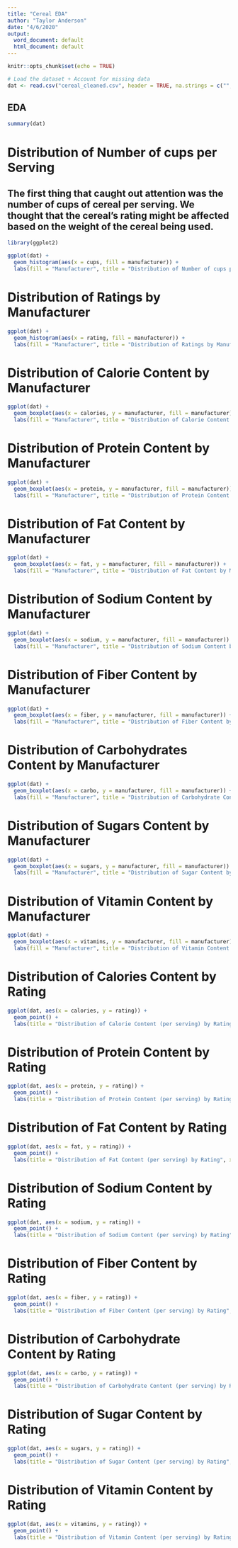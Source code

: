 ```yaml
---
title: "Cereal EDA"
author: "Taylor Anderson"
date: "4/6/2020"
output:
  word_document: default
  html_document: default
---
```


```r
knitr::opts_chunk$set(echo = TRUE)

# Load the dataset + Account for missing data
dat <- read.csv("cereal_cleaned.csv", header = TRUE, na.strings = c("", "NA"))
```

## EDA

```r
summary(dat)
```
# Distribution of Number of cups per Serving
## The first thing that caught out attention was the number of cups of cereal per serving. We thought that the cereal's rating might be affected based on the weight of the cereal being used. 

```r
library(ggplot2)

ggplot(dat) + 
  geom_histogram(aes(x = cups, fill = manufacturer)) +
  labs(fill = "Manufacturer", title = "Distribution of Number of cups per Serving", x = "Cups per serving", y = "Count")
```
# Distribution of Ratings by Manufacturer
```r
ggplot(dat) + 
  geom_histogram(aes(x = rating, fill = manufacturer)) +
  labs(fill = "Manufacturer", title = "Distribution of Ratings by Manufacturer")
```


# Distribution of Calorie Content by Manufacturer 
```r
ggplot(dat) + 
  geom_boxplot(aes(x = calories, y = manufacturer, fill = manufacturer)) +
  labs(fill = "Manufacturer", title = "Distribution of Calorie Content by Manufacturer", x = "Calories", y = "Manufacturer")
```
# Distribution of Protein Content by Manufacturer 
```r
ggplot(dat) + 
  geom_boxplot(aes(x = protein, y = manufacturer, fill = manufacturer)) +
  labs(fill = "Manufacturer", title = "Distribution of Protein Content by Manufacturer", x = "Protein", y = "Manufacturer")
```
# Distribution of Fat Content by Manufacturer 
```r
ggplot(dat) + 
  geom_boxplot(aes(x = fat, y = manufacturer, fill = manufacturer)) +
  labs(fill = "Manufacturer", title = "Distribution of Fat Content by Manufacturer", x = "Fat", y = "Manufacturer")
```
# Distribution of Sodium Content by Manufacturer 
```r
ggplot(dat) + 
  geom_boxplot(aes(x = sodium, y = manufacturer, fill = manufacturer)) +
  labs(fill = "Manufacturer", title = "Distribution of Sodium Content by Manufacturer", x = "Sodium", y = "Manufacturer")
```

# Distribution of Fiber Content by Manufacturer 
```r
ggplot(dat) + 
  geom_boxplot(aes(x = fiber, y = manufacturer, fill = manufacturer)) +
  labs(fill = "Manufacturer", title = "Distribution of Fiber Content by Manufacturer", x = "Fiber", y = "Manufacturer")
```

# Distribution of Carbohydrates Content by Manufacturer 
```r
ggplot(dat) + 
  geom_boxplot(aes(x = carbo, y = manufacturer, fill = manufacturer)) +
  labs(fill = "Manufacturer", title = "Distribution of Carbohydrate Content by Manufacturer", x = "Carbohydrates", y = "Manufacturer")
```

# Distribution of Sugars Content by Manufacturer 
```r
ggplot(dat) + 
  geom_boxplot(aes(x = sugars, y = manufacturer, fill = manufacturer)) +
  labs(fill = "Manufacturer", title = "Distribution of Sugar Content by Manufacturer", x = "Sugars", y = "Manufacturer")
```

# Distribution of Vitamin Content by Manufacturer 
```r
ggplot(dat) + 
  geom_boxplot(aes(x = vitamins, y = manufacturer, fill = manufacturer)) +
  labs(fill = "Manufacturer", title = "Distribution of Vitamin Content by Manufacturer", x = "Vitamins", y = "Manufacturer")
```

# Distribution of Calories Content by Rating 
```r
ggplot(dat, aes(x = calories, y = rating)) + 
  geom_point() + 
  labs(title = "Distribution of Calorie Content (per serving) by Rating", x = "Calories", y = "Rating")
```

# Distribution of Protein Content by Rating 
```r
ggplot(dat, aes(x = protein, y = rating)) + 
  geom_point() + 
  labs(title = "Distribution of Protein Content (per serving) by Rating", x = "Protein", y = "Rating")
```

# Distribution of Fat Content by Rating 
```r
ggplot(dat, aes(x = fat, y = rating)) + 
  geom_point() + 
  labs(title = "Distribution of Fat Content (per serving) by Rating", x = "Fat", y = "Rating")
```

# Distribution of Sodium Content by Rating 
```r
ggplot(dat, aes(x = sodium, y = rating)) + 
  geom_point() + 
  labs(title = "Distribution of Sodium Content (per serving) by Rating", x = "Sodium", y = "Rating")
```

# Distribution of Fiber Content by Rating 
```r
ggplot(dat, aes(x = fiber, y = rating)) + 
  geom_point() + 
  labs(title = "Distribution of Fiber Content (per serving) by Rating", x = "Fiber", y = "Rating")
```

# Distribution of Carbohydrate Content by Rating 
```r
ggplot(dat, aes(x = carbo, y = rating)) + 
  geom_point() + 
  labs(title = "Distribution of Carbohydrate Content (per serving) by Rating", x = "Carbohydrates", y = "Rating")
```

# Distribution of Sugar Content by Rating 
```r
ggplot(dat, aes(x = sugars, y = rating)) + 
  geom_point() + 
  labs(title = "Distribution of Sugar Content (per serving) by Rating", x = "Sugar", y = "Rating")
```

# Distribution of Vitamin Content by Rating 
```r
ggplot(dat, aes(x = vitamins, y = rating)) + 
  geom_point() + 
  labs(title = "Distribution of Vitamin Content (per serving) by Rating", x = "# of Vitamins per serving", y = "Rating")
```

